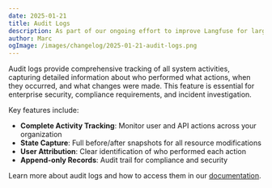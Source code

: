 ```yaml
---
date: 2025-01-21
title: Audit Logs
description: As part of our ongoing effort to improve Langfuse for larger teams, we are excited to announce that audit logs are now available on Enterprise/Teams plans.
author: Marc
ogImage: /images/changelog/2025-01-21-audit-logs.png
---
```



<ChangelogHeader />

Audit logs provide comprehensive tracking of all system activities, capturing detailed information about who performed what actions, when they occurred, and what changes were made. This feature is essential for enterprise security, compliance requirements, and incident investigation.

Key features include:

- **Complete Activity Tracking**: Monitor user and API actions across your organization
- **State Capture**: Full before/after snapshots for all resource modifications
- **User Attribution**: Clear identification of who performed each action
- **Append-only Records**: Audit trail for compliance and security

Learn more about audit logs and how to access them in our [documentation](/docs/audit-logs).

